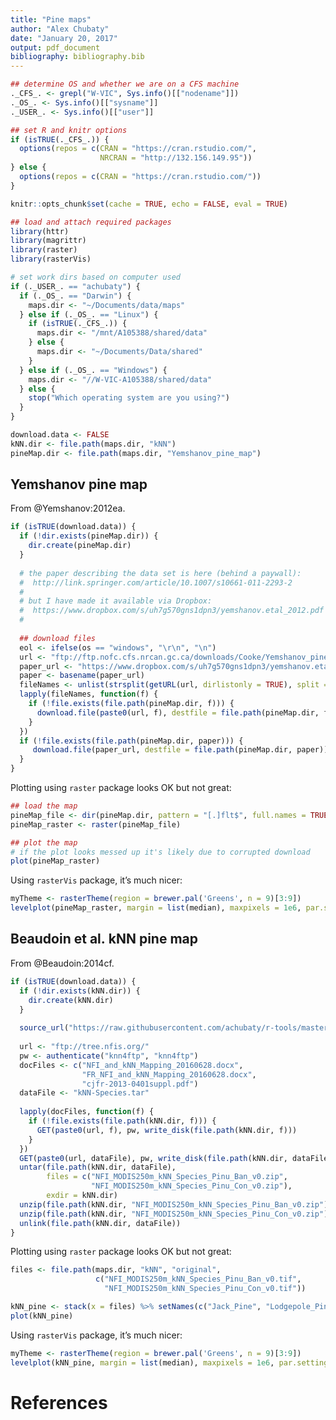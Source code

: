 ```yaml
---
title: "Pine maps"
author: "Alex Chubaty"
date: "January 20, 2017"
output: pdf_document
bibliography: bibliography.bib
---
```


```r
## determine OS and whether we are on a CFS machine
._CFS_. <- grepl("W-VIC", Sys.info()[["nodename"]])
._OS_. <- Sys.info()[["sysname"]]
._USER_. <- Sys.info()[["user"]]

## set R and knitr options
if (isTRUE(._CFS_.)) {
  options(repos = c(CRAN = "https://cran.rstudio.com/",
                    NRCRAN = "http://132.156.149.95"))
} else {
  options(repos = c(CRAN = "https://cran.rstudio.com/"))
}

knitr::opts_chunk$set(cache = TRUE, echo = FALSE, eval = TRUE)

## load and attach required packages
library(httr)
library(magrittr)
library(raster)
library(rasterVis)

# set work dirs based on computer used
if (._USER_. == "achubaty") {
  if (._OS_. == "Darwin") {
    maps.dir <- "~/Documents/data/maps"
  } else if (._OS_. == "Linux") {
    if (isTRUE(._CFS_.)) {
      maps.dir <- "/mnt/A105388/shared/data"
    } else {
      maps.dir <- "~/Documents/Data/shared"
    }
  } else if (._OS_. == "Windows") {
    maps.dir <- "//W-VIC-A105388/shared/data"
  } else {
    stop("Which operating system are you using?")
  }
}

download.data <- FALSE
kNN.dir <- file.path(maps.dir, "kNN")
pineMap.dir <- file.path(maps.dir, "Yemshanov_pine_map")
```

## Yemshanov pine map

From @Yemshanov:2012ea.

```r
if (isTRUE(download.data)) {
  if (!dir.exists(pineMap.dir)) {
    dir.create(pineMap.dir)
  }
  
  # the paper describing the data set is here (behind a paywall):
  #  http://link.springer.com/article/10.1007/s10661-011-2293-2
  #
  # but I have made it available via Dropbox:
  #  https://www.dropbox.com/s/uh7g570gns1dpn3/yemshanov.etal_2012.pdf
  #
  
  ## download files
  eol <- ifelse(os == "windows", "\r\n", "\n")
  url <- "ftp://ftp.nofc.cfs.nrcan.gc.ca/downloads/Cooke/Yemshanov_pine_map/" ## temporary
  paper_url <- "https://www.dropbox.com/s/uh7g570gns1dpn3/yemshanov.etal_2012.pdf?dl=1"
  paper <- basename(paper_url)
  fileNames <- unlist(strsplit(getURL(url, dirlistonly = TRUE), split = eol))
  lapply(fileNames, function(f) {
    if (!file.exists(file.path(pineMap.dir, f))) {
      download.file(paste0(url, f), destfile = file.path(pineMap.dir, f))
    }
  })
  if (!file.exists(file.path(pineMap.dir, paper))) {
     download.file(paper_url, destfile = file.path(pineMap.dir, paper))
  }
}
```

Plotting using `raster` package looks OK but not great:

```r
## load the map
pineMap_file <- dir(pineMap.dir, pattern = "[.]flt$", full.names = TRUE)
pineMap_raster <- raster(pineMap_file)

## plot the map
# if the plot looks messed up it's likely due to corrupted download
plot(pineMap_raster)
```

Using `rasterVis` package, it's much nicer:

```r
myTheme <- rasterTheme(region = brewer.pal('Greens', n = 9)[3:9])
levelplot(pineMap_raster, margin = list(median), maxpixels = 1e6, par.settings = myTheme)
```

## Beaudoin et al. kNN pine map

From @Beaudoin:2014cf.

```r
if (isTRUE(download.data)) {
  if (!dir.exists(kNN.dir)) {
    dir.create(kNN.dir)
  }
  
  source_url("https://raw.githubusercontent.com/achubaty/r-tools/master/download-data.R")
  
  url <- "ftp://tree.nfis.org/"
  pw <- authenticate("knn4ftp", "knn4ftp")
  docFiles <- c("NFI_and_kNN_Mapping_20160628.docx",
                "FR_NFI_and_kNN_Mapping_20160628.docx",
                "cjfr-2013-0401suppl.pdf")
  dataFile <- "kNN-Species.tar"
  
  lapply(docFiles, function(f) {
    if (!file.exists(file.path(kNN.dir, f))) {
      GET(paste0(url, f), pw, write_disk(file.path(kNN.dir, f)))
    }
  })
  GET(paste0(url, dataFile), pw, write_disk(file.path(kNN.dir, dataFile)))
  untar(file.path(kNN.dir, dataFile),
        files = c("NFI_MODIS250m_kNN_Species_Pinu_Ban_v0.zip",
                  "NFI_MODIS250m_kNN_Species_Pinu_Con_v0.zip"),
        exdir = kNN.dir)
  unzip(file.path(kNN.dir, "NFI_MODIS250m_kNN_Species_Pinu_Ban_v0.zip"), exdir = kNN.dir)
  unzip(file.path(kNN.dir, "NFI_MODIS250m_kNN_Species_Pinu_Con_v0.zip"), exdir = kNN.dir)
  unlink(file.path(kNN.dir, dataFile))
}
```

Plotting using `raster` package looks OK but not great:

```r
files <- file.path(maps.dir, "kNN", "original",
                   c("NFI_MODIS250m_kNN_Species_Pinu_Ban_v0.tif",
                     "NFI_MODIS250m_kNN_Species_Pinu_Con_v0.tif"))

kNN_pine <- stack(x = files) %>% setNames(c("Jack_Pine", "Lodgepole_Pine"))
plot(kNN_pine)
```

Using `rasterVis` package, it's much nicer:

```r
myTheme <- rasterTheme(region = brewer.pal('Greens', n = 9)[3:9])
levelplot(kNN_pine, margin = list(median), maxpixels = 1e6, par.settings = myTheme)
```

# References

<!-- automatically generated using bibliography.bib -->